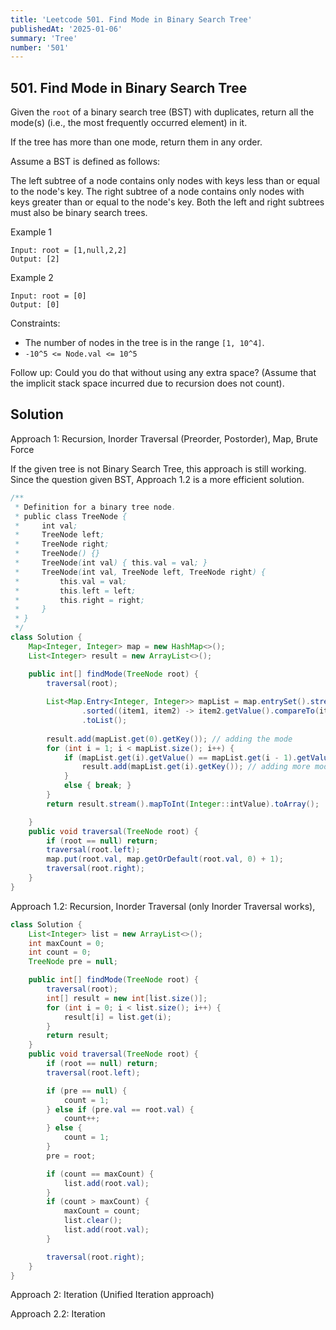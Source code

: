 ```yaml
---
title: 'Leetcode 501. Find Mode in Binary Search Tree'
publishedAt: '2025-01-06'
summary: 'Tree'
number: '501'
---
```


## 501. Find Mode in Binary Search Tree

Given the `root` of a binary search tree (BST) with duplicates, return all the mode(s) (i.e., the most frequently occurred element) in it.

If the tree has more than one mode, return them in any order.

Assume a BST is defined as follows:

The left subtree of a node contains only nodes with keys less than or equal to the node's key.
The right subtree of a node contains only nodes with keys greater than or equal to the node's key.
Both the left and right subtrees must also be binary search trees.


Example 1
`````
Input: root = [1,null,2,2]
Output: [2]
`````

Example 2
`````
Input: root = [0]
Output: [0]
`````


Constraints:

- The number of nodes in the tree is in the range `[1, 10^4]`.
- `-10^5 <= Node.val <= 10^5`
 

Follow up: Could you do that without using any extra space? (Assume that the implicit stack space incurred due to recursion does not count).


## Solution
Approach 1: Recursion, Inorder Traversal (Preorder, Postorder), Map, Brute Force

If the given tree is not Binary Search Tree, this approach is still working.
Since the question given BST, Approach 1.2 is a more efficient solution.

````JAVA
/**
 * Definition for a binary tree node.
 * public class TreeNode {
 *     int val;
 *     TreeNode left;
 *     TreeNode right;
 *     TreeNode() {}
 *     TreeNode(int val) { this.val = val; }
 *     TreeNode(int val, TreeNode left, TreeNode right) {
 *         this.val = val;
 *         this.left = left;
 *         this.right = right;
 *     }
 * }
 */
class Solution {
    Map<Integer, Integer> map = new HashMap<>();
    List<Integer> result = new ArrayList<>();

    public int[] findMode(TreeNode root) {
        traversal(root);
        
        List<Map.Entry<Integer, Integer>> mapList = map.entrySet().stream()
                .sorted((item1, item2) -> item2.getValue().compareTo(item1.getValue()))
                .toList();
        
        result.add(mapList.get(0).getKey()); // adding the mode
        for (int i = 1; i < mapList.size(); i++) {
            if (mapList.get(i).getValue() == mapList.get(i - 1).getValue()) {
                result.add(mapList.get(i).getKey()); // adding more modes if they are equal
            }
            else { break; }
        }
        return result.stream().mapToInt(Integer::intValue).toArray();

    }
    public void traversal(TreeNode root) {
        if (root == null) return;
        traversal(root.left);
        map.put(root.val, map.getOrDefault(root.val, 0) + 1);
        traversal(root.right);
    }
}
````

Approach 1.2: Recursion, Inorder Traversal (only Inorder Traversal works), 

````JAVA
class Solution {
    List<Integer> list = new ArrayList<>();
    int maxCount = 0;
    int count = 0;
    TreeNode pre = null;

    public int[] findMode(TreeNode root) {
        traversal(root);
        int[] result = new int[list.size()];
        for (int i = 0; i < list.size(); i++) {
            result[i] = list.get(i);
        }
        return result;
    }
    public void traversal(TreeNode root) {
        if (root == null) return;
        traversal(root.left);

        if (pre == null) {
            count = 1;
        } else if (pre.val == root.val) {
            count++;
        } else {
            count = 1;
        }
        pre = root;

        if (count == maxCount) {
            list.add(root.val);
        }
        if (count > maxCount) {
            maxCount = count;
            list.clear();
            list.add(root.val);
        }

        traversal(root.right);
    }
}
````

Approach 2: Iteration (Unified Iteration approach)

Approach 2.2: Iteration